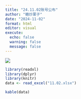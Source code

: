 ```yaml
---
title: "24.11.02账号公布"
author: "糖炒栗子"
date: "2024-11-02"
format: html
editor: visual
execute:
  echo: false
  warning: false
  message: false
---
```


![](/Picture/Backgroud%203.jpeg)

```r
library(readxl)
library(dplyr)
library(knitr)
data <- read_excel("11.02.xlsx")
```

```r
kable(data)
```
